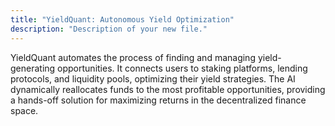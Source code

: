 ```yaml
---
title: "YieldQuant: Autonomous Yield Optimization"
description: "Description of your new file."
---
```


YieldQuant automates the process of finding and managing yield-generating opportunities. It connects users to staking platforms, lending protocols, and liquidity pools, optimizing their yield strategies. The AI dynamically reallocates funds to the most profitable opportunities, providing a hands-off solution for maximizing returns in the decentralized finance space.
